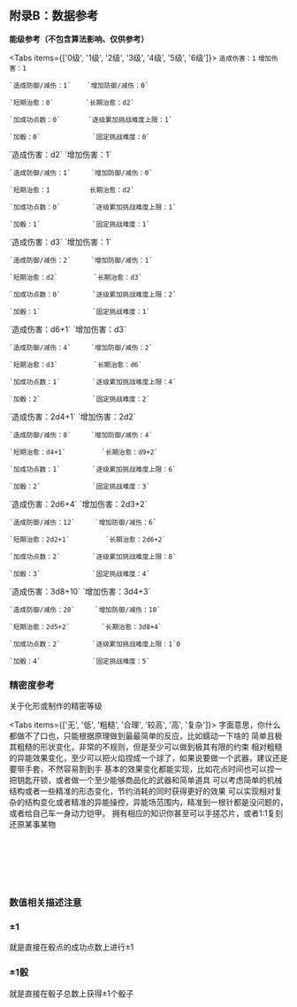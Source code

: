 
## 附录B：数据参考

**能级参考（不包含算法影响、仅供参考）**

<Tabs items={['0级', '1级', '2级', '3级', '4级', '5级', '6级']}>
  <Tab>
    `造成伤害：1`         `增加伤害：1`
    
    `造成防御/减伤：1`    `增加防御/减伤：0` 

    `短期治愈：0`        `长期治愈：d2`

    `加成功点数：0`       `逐级累加挑战难度上限：1`

    `加骰：0`             `固定挑战难度：0`  
  </Tab>
    <Tab>
    `造成伤害：d2`         `增加伤害：1`
    
    `造成防御/减伤：1`     `增加防御/减伤：0` 

    `短期治愈：1          长期治愈：d2`

    `加成功点数：0`        `逐级累加挑战难度上限：1`

    `加骰：1`             `固定挑战难度：1`  
  </Tab>
   <Tab>
    `造成伤害：d3`         `增加伤害：1`
    
    `造成防御/减伤：2`     `增加防御/减伤：1` 

    `短期治愈：d2`         `长期治愈：d3`

    `加成功点数：0`        `逐级累加挑战难度上限：2`

    `加骰：1`             `固定挑战难度：1` 
  </Tab>
   <Tab>
    `造成伤害：d6+1`         `增加伤害：d3`
    
    `造成防御/减伤：4`     `增加防御/减伤：2` 

    `短期治愈：d3`         `长期治愈：d6`

    `加成功点数：1`        `逐级累加挑战难度上限：4`

    `加骰：2`             `固定挑战难度：2`  
  </Tab>
    <Tab>
    `造成伤害：2d4+1`         `增加伤害：2d2`
    
    `造成防御/减伤：8`     `增加防御/减伤：4` 

    `短期治愈：d4+1`         `长期治愈：d9+2`

    `加成功点数：1`        `逐级累加挑战难度上限：6`

    `加骰：2`             `固定挑战难度：3`  
  </Tab>
    <Tab>
    `造成伤害：2d6+4`         `增加伤害：2d3+2`
    
    `造成防御/减伤：12`     `增加防御/减伤：6` 

    `短期治愈：2d2+1`         `长期治愈：2d6+2`

    `加成功点数：2`        `逐级累加挑战难度上限：8`

    `加骰：3`             `固定挑战难度：4`  
  </Tab>
   <Tab>
    `造成伤害：3d8+10`         `增加伤害：3d4+3`
    
    `造成防御/减伤：20`     `增加防御/减伤：10` 

    `短期治愈：2d5+2`        `长期治愈：3d8+4`

    `加成功点数：2`        `逐级累加挑战难度上限：1`0

    `加骰：4`             `固定挑战难度：5`  
  </Tab>
</Tabs>


### 精密度参考

关于化形或制作的精密等级

<Tabs items={['无', '低', '粗糙', '合理', '较高', '高', '复杂']}>
  <Tab>
   字面意思，你什么都做不了口也，只能根据原理做到最最简单的反应，比如蠕动一下啥的
  </Tab>
    <Tab>
   简单且极其粗糙的形状变化，非常的不规则，但是至少可以做到极其有限的约束
  </Tab>
   <Tab>
   相对粗糙的异能效果变化，至少可以把火焰捏成一个球了，如果说要做一个武器，建议还是要带手套，不然容易割到手
  </Tab>
   <Tab>
   基本的效果变化都能实现，比如花点时间也可以捏一把钥匙开锁，或者做一个至少能够商品化的武器和简单道具
  </Tab>
    <Tab>
  可以考虑简单的机械结构或者一些精准的形态变化，节约消耗的同时获得更好的效果
  </Tab>
  <Tab>
  可以实现相对复杂的结构变化或者精准的异能操控，异能场范围内，精准到一根针都是没问题的，或者给自己车一身动力铠甲。
  </Tab>
  <Tab>
  拥有相应的知识你甚至可以手搓芯片，或者1:1复刻还原某事某物
  </Tab>
</Tabs>

<br></br>

<br></br>


### 数值相关描述注意

<Steps>

### ±1
就是直接在骰点的成功点数上进行±1

### ±1骰
就是直接在骰子总数上获得±1个骰子

</Steps>

